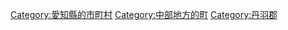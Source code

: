 {{DEFAULTSORT:Fuso}}

[[Category:愛知縣的市町村|Category:愛知縣的市町村]]
[[Category:中部地方的町|Category:中部地方的町]]
[[Category:丹羽郡|Category:丹羽郡]]